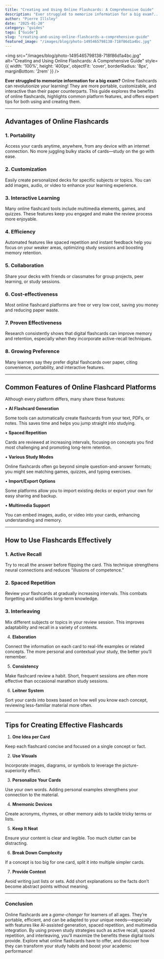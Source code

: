 ```yaml
---
title: "Creating and Using Online Flashcards: A Comprehensive Guide"
description: "Ever struggled to memorize information for a big exam?..."
author: "Pierre Illsley"
date: "2025-01-20"
category: "guides"
tags: ["Guide"]
slug: "creating-and-using-online-flashcards-a-comprehensive-guide"
featured_image: "/images/blog/photo-1495465798138-718f86d1a4bc.jpg"
---
```


<img
  src="/images/blog/photo-1495465798138-718f86d1a4bc.jpg"
  alt="Creating and Using Online Flashcards: A Comprehensive Guide"
  style={{ width: '100%', height: '400px', objectFit: 'cover', borderRadius: '8px', marginBottom: '2rem' }}
/>


**Ever struggled to memorize information for a big exam?** Online flashcards can revolutionize your learning! They are more portable, customizable, and interactive than their paper counterparts. This guide explores the benefits of online flashcards, highlights common platform features, and offers expert tips for both using and creating them.

---

## **Advantages of Online Flashcards**

### 1. **Portability**

Access your cards anytime, anywhere, from any device with an internet connection. No more juggling bulky stacks of cards—study on the go with ease.

### 2. **Customization**

Easily create personalized decks for specific subjects or topics. You can add images, audio, or video to enhance your learning experience.

### 3. **Interactive Learning**

Many online flashcard tools include multimedia elements, games, and quizzes. These features keep you engaged and make the review process more enjoyable.

### 4. **Efficiency**

Automated features like spaced repetition and instant feedback help you focus on your weaker areas, optimizing study sessions and boosting memory retention.

### 5. **Collaboration**

Share your decks with friends or classmates for group projects, peer learning, or study sessions.

### 6. **Cost-effectiveness**

Most online flashcard platforms are free or very low cost, saving you money and reducing paper waste.

### 7. **Proven Effectiveness**

Research consistently shows that digital flashcards can improve memory and retention, especially when they incorporate active-recall techniques.

### 8. **Growing Preference**

Many learners say they prefer digital flashcards over paper, citing convenience, portability, and interactive features.

---

## **Common Features of Online Flashcard Platforms**

Although every platform differs, many share these features:

• **AI Flashcard Generation**

Some tools can automatically create flashcards from your text, PDFs, or notes. This saves time and helps you jump straight into studying.

• **Spaced Repetition**

Cards are reviewed at increasing intervals, focusing on concepts you find most challenging and promoting long-term retention.

• **Various Study Modes**

Online flashcards often go beyond simple question-and-answer formats; you might see matching games, quizzes, and typing exercises.

• **Import/Export Options**

Some platforms allow you to import existing decks or export your own for easy sharing and backup.

• **Multimedia Support**

You can embed images, audio, or video into your cards, enhancing understanding and memory.

---

## **How to Use Flashcards Effectively**

### 1. **Active Recall**

Try to recall the answer before flipping the card. This technique strengthens neural connections and reduces “illusions of competence.”

### 2. **Spaced Repetition**

Review your flashcards at gradually increasing intervals. This combats forgetting and solidifies long-term knowledge.

### 3. **Interleaving**

Mix different subjects or topics in your review session. This improves adaptability and recall in a variety of contexts.

4. **Elaboration**

Connect the information on each card to real-life examples or related concepts. The more personal and contextual your study, the better you’ll remember.

5. **Consistency**

Make flashcard review a habit. Short, frequent sessions are often more effective than occasional marathon study sessions.

6. **Leitner System**

Sort your cards into boxes based on how well you know each concept, reviewing less-familiar material more often.

---

## **Tips for Creating Effective Flashcards**

1. **One Idea per Card**

Keep each flashcard concise and focused on a single concept or fact.

2. **Use Visuals**

Incorporate images, diagrams, or symbols to leverage the picture-superiority effect.

3. **Personalize Your Cards**

Use your own words. Adding personal examples strengthens your connection to the material.

4. **Mnemonic Devices**

Create acronyms, rhymes, or other memory aids to tackle tricky terms or lists.

5. **Keep It Neat**

Ensure your content is clear and legible. Too much clutter can be distracting.

6. **Break Down Complexity**

If a concept is too big for one card, split it into multiple simpler cards.

7. **Provide Context**

Avoid writing just lists or sets. Add short explanations so the facts don’t become abstract points without meaning.

---

### **Conclusion**

Online flashcards are a *game-changer* for learners of all ages. They’re portable, efficient, and can be adapted to your unique needs—especially with features like AI-assisted generation, spaced repetition, and multimedia integration. By using proven study strategies such as active recall, spaced repetition, and interleaving, you’ll maximize the benefits these digital tools provide. Explore what online flashcards have to offer, and discover how they can transform your study habits and boost your academic performance!

